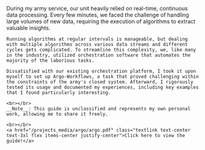 

<MarkdownLayout headline="Real-time<strong>&nbspData Science Workflows&nbsp</strong>on Kubernetes.">
    During my army service, our unit heavily relied on real-time, continuous data processing. Every few minutes, we faced the challenge of handling large volumes of new data, requiring the execution of algorithms to extract valuable insights.

    Running algorithms at regular intervals is manageable, but dealing with multiple algorithms across various data streams and different cycles gets complicated. To streamline this complexity, we, like many in the industry, utilized orchestration software that automates the majority of the laborious tasks.

    Dissatisfied with our existing orchestration platform, I took it upon myself to set up Argo-Workflows, a task that proved challenging within the constraints of the army's closed system. Afterward, I rigorously tested its usage and documented my experiences, including key examples that I found particularly interesting.

    <br></br>
    __Note__: This guide is unclassified and represents my own personal work, allowing me to share it freely.

    <br></br>
    <a href="/projects_media/argo/argo.pdf" class="textlink text-center text-3xl flex items-center justify-center">Click here to view the guide!</a>
</MarkdownLayout>



